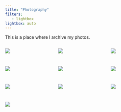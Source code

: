 ```yaml
---
title: "Photography"
filters:
   - lightbox
lightbox: auto
---
```

This is a place where I archive my photos. 


::: {style="display: grid;grid-template-columns: repeat(auto-fill, minmax(150px, 1fr));grid-gap: 1em;"}

![](images/IMG_7934.JPG){group="my-gallery"}

![](images/IMG_8890.JPG){group="my-gallery"}

![](images/IMG_8948.jpg){group="my-gallery"}

![](images/IMG_7969.jpg){group="my-gallery"}

![](images/IMG_8067.JPG){group="my-gallery"}

![](images/000001540022.JPG){group="my-gallery"}

![](images/IMG_7960_2.JPG){group="my-gallery"}

![](images/R0000946-2.JPG){group="my-gallery"}

![](images/IMG_3860.jpg){group="my-gallery"}

![](images/AA004.jpg){group="my-gallery"}

:::